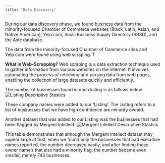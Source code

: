 ```yaml
---
title: "Data Discovery"
---
```


During our data discovery phase, we found business data from the minority-focused Chamber of Commerce websites (Black, Latin, Asian, and Native American), Yelp.com, Small Business Supply Directory (SBSD), and the Axle database. 

The data from the minority-focused Chamber of Commerce sites and Yelp.com were found using web scraping. T

<div class="definition-box">

**What is Web-Scrapping?**  Web scraping is a data extraction technique used to gather information from various websites on the internet. It involves automating the process of retrieving and parsing data from web pages, enabling the collection of large datasets quickly and efficiently.
</div>

The number of businesses found in each listing is as follows below. 
![Listing Descriptive Stastics](img/listing_table.png)

These company names were added to our 'Listing'. The Listing refers to a list of businesses that we have high confidence are minority owned. 

Another dataset that was added to our Listing was the businesses that had been flagged by Mergent Intellect. 
![Mergent Intellect Descriptive Stastics](img/MI_table.png)


This table demonstrates that although the Mergent Intellect dataset may appear large at first, when we found only the businesses that had executive names reported, the number decreased vastly, and after finding those owner name's that also had a minority flag, the number became even smaller, merely 743 businesses. 


